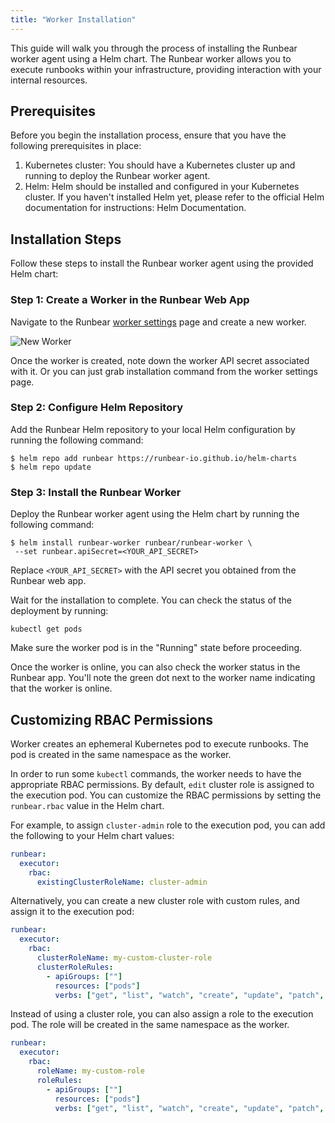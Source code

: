 ```yaml
---
title: "Worker Installation"
---
```


This guide will walk you through the process of installing the Runbear worker agent using a Helm chart. The Runbear worker allows you to execute runbooks within your infrastructure, providing interaction with your internal resources.

## Prerequisites

Before you begin the installation process, ensure that you have the following prerequisites in place:

1. Kubernetes cluster: You should have a Kubernetes cluster up and running to deploy the Runbear worker agent.
2. Helm: Helm should be installed and configured in your Kubernetes cluster. If you haven't installed Helm yet, please refer to the official Helm documentation for instructions: Helm Documentation.

## Installation Steps

Follow these steps to install the Runbear worker agent using the provided Helm chart:

### Step 1: Create a Worker in the Runbear Web App

Navigate to the Runbear [worker settings](https://app.runbear.io/workers) page and create a new worker.

![New Worker](./images/screenshot-worker-info.png)

Once the worker is created, note down the worker API secret associated with it. Or you can just grab installation command from the worker settings page.

### Step 2: Configure Helm Repository

Add the Runbear Helm repository to your local Helm configuration by running the following command:

```shell
$ helm repo add runbear https://runbear-io.github.io/helm-charts
$ helm repo update
```

### Step 3: Install the Runbear Worker

Deploy the Runbear worker agent using the Helm chart by running the following command:

```shell
$ helm install runbear-worker runbear/runbear-worker \
 --set runbear.apiSecret=<YOUR_API_SECRET>
```

Replace `<YOUR_API_SECRET>` with the API secret you obtained from the Runbear web app.

Wait for the installation to complete. You can check the status of the deployment by running:

```shell
kubectl get pods
```

Make sure the worker pod is in the "Running" state before proceeding.

Once the worker is online, you can also check the worker status in the Runbear app. You'll note the green dot next to the worker name indicating that the worker is online.

## Customizing RBAC Permissions

Worker creates an ephemeral Kubernetes pod to execute runbooks. The pod is created in the same namespace as the worker.

In order to run some `kubectl` commands, the worker needs to have the appropriate RBAC permissions. By default, `edit` cluster role is assigned to the execution pod. You can customize the RBAC permissions by setting the `runbear.rbac` value in the Helm chart.

For example, to assign `cluster-admin` role to the execution pod, you can add the following to your Helm chart values:

```yaml
runbear:
  executor:
    rbac:
      existingClusterRoleName: cluster-admin
```

Alternatively, you can create a new cluster role with custom rules, and assign it to the execution pod:

```yaml
runbear:
  executor:
    rbac:
      clusterRoleName: my-custom-cluster-role
      clusterRoleRules:
        - apiGroups: [""]
          resources: ["pods"]
          verbs: ["get", "list", "watch", "create", "update", "patch", "delete"]
```

Instead of using a cluster role, you can also assign a role to the execution pod. The role will be created in the same namespace as the worker.

```yaml
runbear:
  executor:
    rbac:
      roleName: my-custom-role
      roleRules:
        - apiGroups: [""]
          resources: ["pods"]
          verbs: ["get", "list", "watch", "create", "update", "patch", "delete"]
```
